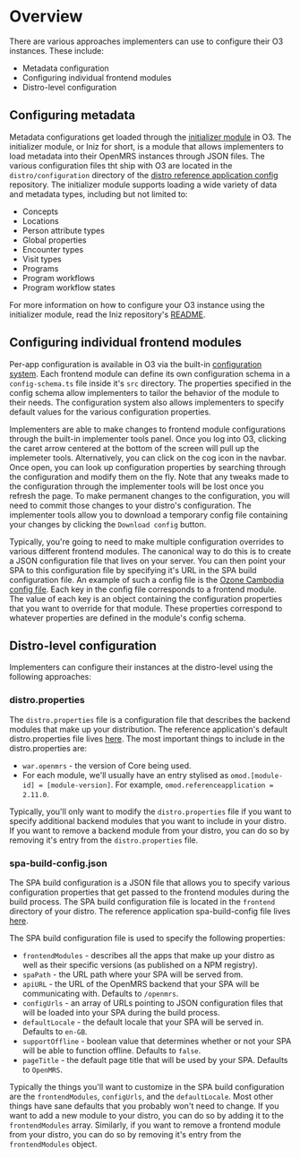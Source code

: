 # Overview

There are various approaches implementers can use to configure their O3 instances. These include:

- Metadata configuration
- Configuring individual frontend modules
- Distro-level configuration

## Configuring metadata

Metadata configurations get loaded through the [initializer module](https://github.com/mekomsolutions/openmrs-module-initializer) in O3. The initializer module, or Iniz for short, is a module that allows implementers to load metadata into their OpenMRS instances through JSON files. The various configuration files tht ship with O3 are located in the `distro/configuration` directory of the [distro reference application config](https://github.com/openmrs/openmrs-distro-referenceapplication/tree/main/distro/configuration) repository. The initializer module supports loading a wide variety of data and metadata types, including but not limited to:

- Concepts
- Locations
- Person attribute types
- Global properties
- Encounter types
- Visit types
- Programs
- Program workflows
- Program workflow states

For more information on how to configure your O3 instance using the initializer module, read the Iniz repository's [README](https://github.com/mekomsolutions/openmrs-module-initializer#openmrs-initializer-module).

## Configuring individual frontend modules

Per-app configuration is available in O3 via the built-in [configuration system](/docs/configuration-system). Each frontend module can define its own configuration schema in a `config-schema.ts` file inside it's `src` directory. The properties specified in the config schema allow implementers to tailor the behavior of the module to their needs. The configuration system also allows implementers to specify default values for the various configuration properties. 

Implementers are able to make changes to frontend module configurations through the built-in implementer tools panel. Once you log into O3, clicking the caret arrow centered at the bottom of the screen will pull up the implemeter tools. Alternatively, you can click on the cog icon in the navbar. Once open, you can look up configuration properties by searching through the configuration and modify them on the fly. Note that any tweaks made to the configuration through the implementer tools will be lost once you refresh the page. To make permanent changes to the configuration, you will need to commit those changes to your distro's configuration. The implementer tools allow you to download a temporary config file containing your changes by clicking the `Download config` button.

Typically, you're going to need to make multiple configuration overrides to various different frontend modules. The canonical way to do this is to create a JSON configuration file that lives on your server. You can then point your SPA to this configuration file by specifying it's URL in the SPA build configuration file. An example of such a config file is the [Ozone Cambodia config file](https://github.com/openmrs/ozone-distro-cambodia/blob/main/configs/openmrs/frontend_config/ozone-frontend-config.json). Each key in the config file corresponds to a frontend module. The value of each key is an object containing the configuration properties that you want to override for that module. These properties correspond to whatever properties are defined in the module's config schema.

## Distro-level configuration

Implementers can configure their instances at the distro-level using the following approaches:

### distro.properties

The `distro.properties` file is a configuration file that describes the backend modules that make up your distribution. The reference application's default distro.properties file lives [here](https://github.com/openmrs/openmrs-distro-referenceapplication/blob/main/distro/distro.properties). The most important things to include in the distro.properties are:

- `war.openmrs` - the version of Core being used.
- For each module, we'll usually have an entry stylised as `omod.[module-id] = [module-version]`. For example, `omod.referenceapplication = 2.11.0`.

Typically, you'll only want to modify the `distro.properties` file if you want to specify additional backend modules that you want to include in your distro. If you want to remove a backend module from your distro, you can do so by removing it's entry from the `distro.properties` file.

### spa-build-config.json

The SPA build configuration is a JSON file that allows you to specify various configuration properties that get passed to the frontend modules during the build process. The SPA build configuration file is located in the `frontend` directory of your distro. The reference application spa-build-config file lives [here](https://github.com/openmrs/openmrs-distro-referenceapplication/blob/main/frontend/spa-build-config.json).

The SPA build configuration file is used to specify the following properties:

- `frontendModules` - describes all the apps that make up your distro as well as their specific versions (as published on a NPM registry).
- `spaPath` - the URL path where your SPA will be served from. 
- `apiURL` - the URL of the OpenMRS backend that your SPA will be communicating with. Defaults to `/openmrs`.
- `configUrls` - an array of URLs pointing to JSON configuration files that will be loaded into your SPA during the build process. 
- `defaultLocale` - the default locale that your SPA will be served in. Defaults to `en-GB`.
- `supportOffline` - boolean value that determines whether or not your SPA will be able to function offline. Defaults to `false`.
- `pageTitle` - the default page title that will be used by your SPA. Defaults to `OpenMRS`.

Typically the things you'll want to customize in the SPA build configuration are the `frontendModules`, `configUrls`, and the `defaultLocale`. Most other things have sane defaults that you probably won't need to change. If you want to add a new module to your distro, you can do so by adding it to the `frontendModules` array. Similarly, if you want to remove a frontend module from your distro, you can do so by removing it's entry from the `frontendModules` object.
